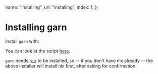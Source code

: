 
  name: "installing",
  url: "installing",
  index: 1,
};

# Installing garn

Install `garn` with:

<BashSnippetToCopy snippet="curl --proto '=https' --tlsv1.2 -sSf https://garn.io/install.sh | sh" />

You can look at the script [here](../install.sh).

`garn` needs [`nix`](https://nixos.org/) to be installed, so -- if you don't have nix already -- the above installer
will install nix first, after asking for confirmation.
